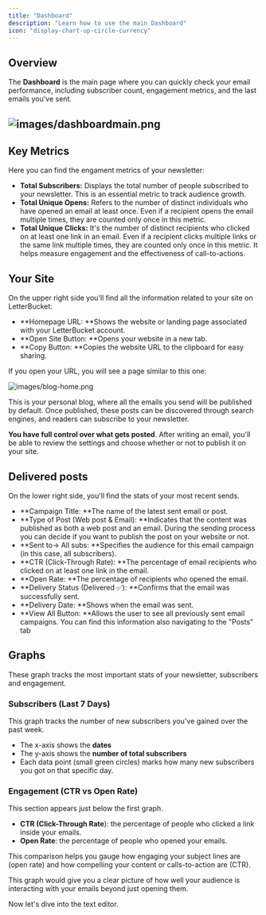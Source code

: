 ```yaml
---
title: "Dashboard"
description: "Learn how to use the main Dashboard"
icon: "display-chart-up-circle-currency"
---
```


## Overview

The **Dashboard** is the main page where you can quickly check your email performance, including subscriber count, engagement metrics, and the last emails you've sent.

## ![images/dashboardmain.png](/dashboardmain1.png)

## Key Metrics

Here you can find the engament metrics of your newsletter:

- **Total Subscribers:** Displays the total number of people subscribed to your newsletter. This is an essential metric to track audience growth.
- **Total Unique Opens:** Refers to the number of distinct individuals who have opened an email at least once. Even if a recipient opens the email multiple times, they are counted only once in this metric.
- **Total Unique Clicks:** It's the number of distinct recipients who clicked on at least one link in an email. Even if a recipient clicks multiple links or the same link multiple times, they are counted only once in this metric. It helps measure engagement and the effectiveness of call-to-actions.

## Your Site

On the upper right side you'll find all the information related to your site on LetterBucket:

- \*\*Homepage URL: \*\*Shows the website or landing page associated with your LetterBucket account.
- \*\*Open Site Button: \*\*Opens your website in a new tab.
- \*\*Copy Button: \*\*Copies the website URL to the clipboard for easy sharing.

If you open your URL, you will see a page similar to this one:

![images/blog-home.png](/images/blog-home.png)

This is your personal blog, where all the emails you send will be published by default. Once published, these posts can be discovered through search engines, and readers can subscribe to your newsletter.

**You have full control over what gets posted**. After writing an email, you'll be able to review the settings and choose whether or not to publish it on your site.

## Delivered posts

On the lower right side, you'll find the stats of your most recent sends.

- \*\*Campaign Title: \*\*The name of the latest sent email or post.
- \*\*Type of Post (Web post & Email): \*\*Indicates that the content was published as both a web post and an email. During the sending process you can decide if you want to publish the post on your website or not.
- \*\*Sent to-\> All subs: \*\*Specifies the audience for this email campaign (in this case, all subscribers).
- \*\*CTR (Click-Through Rate): \*\*The percentage of email recipients who clicked on at least one link in the email.
- \*\*Open Rate: \*\*The percentage of recipients who opened the email.
- \*\*Delivery Status (Delivered ✅): \*\*Confirms that the email was successfully sent.
- \*\*Delivery Date: \*\*Shows when the email was sent.
- \*\*View All Button: \*\*Allows the user to see all previously sent email campaigns. You can find this information also navigating to the "Posts" tab

## Graphs

These graph tracks the most important stats of your newsletter, subscribers and engagement.

### Subscribers (Last 7 Days)

This graph tracks the number of new subscribers you've gained over the past week.

- The x-axis shows the **dates**
- The y-axis shows the **number of total subscribers**
- Each data point (small green circles) marks how many new subscribers you got on that specific day.

### Engagement (CTR vs Open Rate)

This section appears just below the first graph.

- **CTR (Click-Through Rate**): the percentage of people who clicked a link inside your emails.
- **Open Rate**: the percentage of people who opened your emails.

This comparison helps you gauge how engaging your subject lines are (open rate) and how compelling your content or calls-to-action are (CTR).

This graph would give you a clear picture of how well your audience is interacting with your emails beyond just opening them.

Now let's dive into the text editor.

<Tip>
  
</Tip>

<Check>
  
</Check>

<Warning>
  
</Warning>

<Note>
  
</Note>